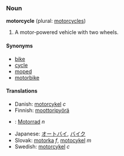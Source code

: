 ===Noun===
'''motorcycle''' (plural: [[motorcycles]])

# A motor-powered vehicle with two wheels.

====Synonyms====
*[[bike]]
*[[cycle]]
*[[moped]]
*[[motorbike]]

====Translations====
*Danish: [[motorcykel]] ''c''
*Finnish: [[moottoripyörä]]
*{{msg:de}}: [[Motorrad]] ''n''
*Japanese: [[オートバイ]], [[バイク]]
*Slovak: [[motorka#Slovak|motorka]] ''f'', [[motocykel#Slovak|motocykel]] ''m''
*Swedish: [[motorcykel]] ''c''